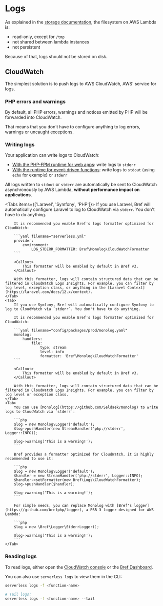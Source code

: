
<NextSeo description="Learn how to write and read PHP logs on AWS Lambda using Bref." />

# Logs

As explained in the [storage documentation](./storage.mdx), the filesystem on AWS Lambda is:

- read-only, except for `/tmp`
- not shared between lambda instances
- not persistent

Because of that, logs should not be stored on disk.

## CloudWatch

The simplest solution is to push logs to AWS CloudWatch, AWS' service for logs.

### PHP errors and warnings

By default, all PHP errors, warnings and notices emitted by PHP will be forwarded into CloudWatch.

That means that you don't have to configure anything to log errors, warnings or uncaught exceptions.

### Writing logs

Your application can write logs to CloudWatch:

- [With the PHP-FPM runtime for web apps](../runtimes/fpm-runtime.mdx): write logs to `stderr`
- [With the runtime for event-driven functions](../runtimes/function.mdx): write logs to `stdout` (using `echo` for example) or `stderr`

All logs written to `stdout` or `stderr` are automatically be sent to CloudWatch asynchronously by AWS Lambda, **without performance impact on applications**.

<Tabs items={['Laravel', 'Symfony', 'PHP']}>
    <Tab>
        If you use Laravel, Bref will automatically configure Laravel to log to CloudWatch via `stderr`. You don't have to do anything.

        It is recommended you enable Bref's logs formatter optimized for CloudWatch:

        ```yaml filename="serverless.yml"
        provider:
            environment:
                LOG_STDERR_FORMATTER: Bref\Monolog\CloudWatchFormatter
        ```

        <Callout>
            This formatter will be enabled by default in Bref v3.
        </Callout>

        With this formatter, logs will contain structured data that can be filtered in CloudWatch Logs Insights. For example, you can filter by log level, exception class, or anything in the [Laravel Context](https://laravel.com/docs/12.x/context).
    </Tab>
    <Tab>
        If you use Symfony, Bref will automatically configure Symfony to log to CloudWatch via `stderr`. You don't have to do anything.

        It is recommended you enable Bref's logs formatter optimized for CloudWatch:

        ```yaml filename="config/packages/prod/monolog.yaml"
        monolog:
            handlers:
                file:
                    type: stream
                    level: info
                    formatter: 'Bref\Monolog\CloudWatchFormatter'
        ```

        <Callout>
            This formatter will be enabled by default in Bref v3.
        </Callout>

        With this formatter, logs will contain structured data that can be filtered in CloudWatch Logs Insights. For example, you can filter by log level or exception class.
    </Tab>
    <Tab>
        You can use [Monolog](https://github.com/Seldaek/monolog) to write logs to CloudWatch via `stderr`:

        ```php
        $log = new Monolog\Logger('default');
        $log->pushHandler(new StreamHandler('php://stderr', Logger::INFO));

        $log->warning('This is a warning!');
        ```

        Bref provides a formatter optimized for CloudWatch, it is highly recommended to use it:

        ```php
        $log = new Monolog\Logger('default');
        $handler = new StreamHandler('php://stderr', Logger::INFO);
        $handler->setFormatter(new Bref\Logs\CloudWatchFormatter);
        $log->pushHandler($handler);

        $log->warning('This is a warning!');
        ```

        For simple needs, you can replace Monolog with [Bref's logger](https://github.com/brefphp/logger), a PSR-3 logger designed for AWS Lambda:

        ```php
        $log = new \Bref\Logger\StderrLogger();

        $log->warning('This is a warning!');
        ```
    </Tab>
</Tabs>

### Reading logs

To read logs, either open the [CloudWatch console](https://console.aws.amazon.com/cloudwatch/home#logs:) or the [Bref Dashboard](https://dashboard.bref.sh/?ref=bref).

You can also use `serverless logs` to view them in the CLI:

```bash
serverless logs -f <function-name>

# Tail logs:
serverless logs -f <function-name> --tail
```
